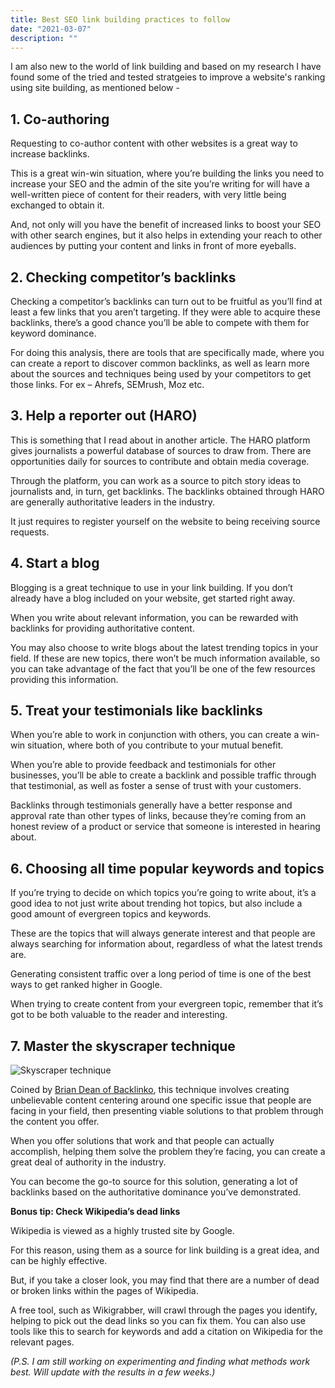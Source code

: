```yaml
---
title: Best SEO link building practices to follow
date: "2021-03-07"
description: ""
---
```


I am also new to the world of link building and based on my research I have found some of the tried and tested stratgeies to improve a website's ranking using site building, as mentioned below -

## 1.	Co-authoring
 
Requesting to co-author content with other websites is a great way to increase backlinks. 

This is a great win-win situation, where you’re building the links you need to increase your SEO and the admin of the site you’re writing for will have a well-written piece of content for their readers, with very little being exchanged to obtain it.

And, not only will you have the benefit of increased links to boost your SEO with other search engines, but it also helps in extending your reach to other audiences by putting your content and links in front of more eyeballs.

## 2.	Checking competitor’s backlinks

Checking a competitor’s backlinks can turn out to be fruitful as you’ll find at least a few links that you aren’t targeting. If they were able to acquire these backlinks, there’s a good chance you’ll be able to compete with them for keyword dominance.

For doing this analysis, there are tools that are specifically made, where you can create a report to discover common backlinks, as well as learn more about the sources and techniques being used by your competitors to get those links. For ex – Ahrefs, SEMrush, Moz etc.

## 3. Help a reporter out (HARO)

This is something that I read about in another article. The HARO platform gives journalists a powerful database of sources to draw from. There are opportunities daily for sources to contribute and obtain media coverage.

Through the platform, you can work as a source to pitch story ideas to journalists and, in turn, get backlinks. The backlinks obtained through HARO are generally authoritative leaders in the industry.

It just requires to register yourself on the website to being receiving source requests.

## 4. Start a blog

Blogging is a great technique to use in your link building. If you don’t already have a blog included on your website, get started right away.

When you write about relevant information, you can be rewarded with backlinks for providing authoritative content.

You may also choose to write blogs about the latest trending topics in your field. If these are new topics, there won’t be much information available, so you can take advantage of the fact that you’ll be one of the few resources providing this information.

## 5. Treat your testimonials like backlinks

When you’re able to work in conjunction with others, you can create a win-win situation, where both of you contribute to your mutual benefit.

When you’re able to provide feedback and testimonials for other businesses, you’ll be able to create a backlink and possible traffic through that testimonial, as well as foster a sense of trust with your customers.

Backlinks through testimonials generally have a better response and approval rate than other types of links, because they’re coming from an honest review of a product or service that someone is interested in hearing about.

## 6. Choosing all time popular keywords and topics

If you’re trying to decide on which topics you’re going to write about, it’s a good idea to not just write about trending hot topics, but also include a good amount of evergreen topics and keywords.

These are the topics that will always generate interest and that people are always searching for information about, regardless of what the latest trends are.

Generating consistent traffic over a long period of time is one of the best ways to get ranked higher in Google.

When trying to create content from your evergreen topic, remember that it’s got to be both valuable to the reader and interesting.

## 7. Master the skyscraper technique

![Skyscraper technique](./s74.png)

Coined by [Brian Dean of Backlinko](https://ahrefs.com/blog/skyscraper-technique/), this technique involves creating unbelievable content centering around one specific issue that people are facing in your field, then presenting viable solutions to that problem through the content you offer.

When you offer solutions that work and that people can actually accomplish, helping them solve the problem they’re facing, you can create a great deal of authority in the industry.

You can become the go-to source for this solution, generating a lot of backlinks based on the authoritative dominance you’ve demonstrated.


**Bonus tip: Check Wikipedia’s dead links**

Wikipedia is viewed as a highly trusted site by Google.

For this reason, using them as a source for link building is a great idea, and can be highly effective.

But, if you take a closer look, you may find that there are a number of dead or broken links within the pages of Wikipedia.

A free tool, such as Wikigrabber, will crawl through the pages you identify, helping to pick out the dead links so you can fix them. You can also use tools like this to search for keywords and add a citation on Wikipedia for the relevant pages.

*(P.S.  I am still working on experimenting and finding what methods work best. Will update with the results in a few weeks.)*